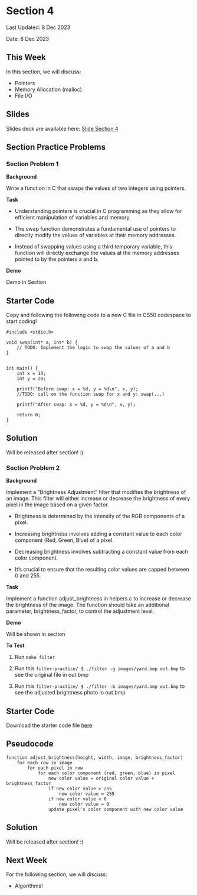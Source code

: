 # Section 4 {.unnumbered}

Last Updated: 8 Dec 2023

Date: 8 Dec 2023


## This Week
In this section, we will discuss:

- Pointers
- Memory Allocation (malloc)
- File I/O



## Slides

Slides deck are available here: [Slide Section 4](https://docs.google.com/presentation/d/1cffPIcvNUsSZRCr-0T0sPGdefA2oT2AdUe8lIRNNKPg/edit?usp=sharing)

## Section Practice Problems

### Section Problem 1

**Background**

Write a function in C that swaps the values of two integers using pointers.

**Task**

- Understanding pointers is crucial in C programming as they allow for efficient manipulation of variables and memory.

- The swap function demonstrates a fundamental use of pointers to directly modify the values of variables at their memory addresses.

- Instead of swapping values using a third temporary variable, this function will directly exchange the values at the memory addresses pointed to by the pointers a and b.

**Demo**

Demo in Section

:::{.callout-note appearance="simple"}

## Starter Code
Copy and following the following code to a new C file in CS50 codespace to start coding!

```
#include <stdio.h>

void swap(int* a, int* b) {
    // TODO: Implement the logic to swap the values of a and b
}


int main() {
    int x = 10;
    int y = 20;
    
    printf("Before swap: x = %d, y = %d\n", x, y);
    //TODO: call on the function swap for x and y: swap(...)
    
    printf("After swap: x = %d, y = %d\n", x, y);

    return 0;
}

```
:::

::: {.callout-tip collapse="true" appearance="simple"}

## Solution 
Will be released after section! :)

<!--

```
#include <stdio.h>

void swap(int* a, int* b) {
    int temp = *a;
    *a = *b;
    *b = temp;
}

int main() {
    int x = 10;
    int y = 20;
    
    printf("Before swap: x = %d, y = %d\n", x, y);
    swap(&x, &y);
    printf("After swap: x = %d, y = %d\n", x, y);

    return 0;
}
```
-->
:::


### Section Problem 2

**Background**

Implement a "Brightness Adjustment" filter that modifies the brightness of an image. This filter will either increase or decrease the brightness of every pixel in the image based on a given factor.

- Brightness is determined by the intensity of the RGB components of a pixel.

- Increasing brightness involves adding a constant value to each color component (Red, Green, Blue) of a pixel.

- Decreasing brightness involves subtracting a constant value from each color component.

- It's crucial to ensure that the resulting color values are capped between 0 and 255.

**Task**

Implement a function adjust_brightness in helpers.c to increase or decrease the brightness of the image. The function should take an additional parameter, brightness_factor, to control the adjustment level.

**Demo**

Will be shown in section

**To Test**

1. Run ```make filter```

2. Run this ```filter-practice/ $ ./filter -g images/yard.bmp out.bmp``` to see the original file in out.bmp

3. Run this ```filter-practice/ $ ./filter -b images/yard.bmp out.bmp``` to see the adjusted brightness photo in out.bmp


:::{.callout-note appearance="simple"}

## Starter Code

Download the starter code file [here](https://drive.google.com/drive/folders/1iZIsj8O5OeGLNOiCaZIi9JBelgWMhJJU?usp=sharing)

:::



::: {.callout-tip collapse="true" appearance="simple"}

## Pseudocode
```
function adjust_brightness(height, width, image, brightness_factor)
    for each row in image
        for each pixel in row
            for each color component (red, green, blue) in pixel
                new color value = original color value + brightness_factor
                if new color value > 255
                    new color value = 255
                if new color value < 0
                    new color value = 0
                update pixel's color component with new color value

```
:::

::: {.callout-tip collapse="true" appearance="simple"}

## Solution 
Will be released after section! :)

<!--

Solution 1:

```
void adjust_brightness(int height, int width, RGBTRIPLE image[height][width], int brightness_factor)
{
    for (int i = 0; i < height; i++)
    {
        for (int j = 0; j < width; j++)
        {
            image[i][j].rgbtRed = fmin(fmax(image[i][j].rgbtRed + brightness_factor, 0), 255);
            image[i][j].rgbtGreen = fmin(fmax(image[i][j].rgbtGreen + brightness_factor, 0), 255);
            image[i][j].rgbtBlue = fmin(fmax(image[i][j].rgbtBlue + brightness_factor, 0), 255);
        }
    }
}
```

Solution 2

```
void adjust_brightness(int height, int width, RGBTRIPLE image[height][width], int brightness_factor)
{
    for (int i = 0; i < height; i++)
    {
        for (int j = 0; j < width; j++)
        {
            // Adjust Red, ensuring it remains within 0-255 range
            int newRed = image[i][j].rgbtRed + brightness_factor;
            image[i][j].rgbtRed = newRed > 255 ? 255 : (newRed < 0 ? 0 : newRed);

            // Adjust Green, ensuring it remains within 0-255 range
            int newGreen = image[i][j].rgbtGreen + brightness_factor;
            image[i][j].rgbtGreen = newGreen > 255 ? 255 : (newGreen < 0 ? 0 : newGreen);

            // Adjust Blue, ensuring it remains within 0-255 range
            int newBlue = image[i][j].rgbtBlue + brightness_factor;
            image[i][j].rgbtBlue = newBlue > 255 ? 255 : (newBlue < 0 ? 0 : newBlue);
        }
    }
}

```

-->
:::



## Next Week
For the following section, we will discuss:

- Algorithms! 

$\,$
